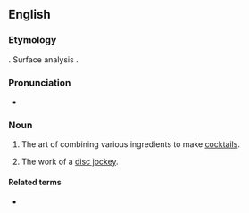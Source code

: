 ==English==
{{wikipedia}}

===Etymology===
{{back-form|en|mixologist}}. Surface analysis {{suffix|en|mix|ology}}.

===Pronunciation===
* {{audio|en|En-au-mixology.ogg|Audio (AU)}}

===Noun===
{{en-noun|-|mixologies}}

# {{lb|en|slang}} The art of combining various ingredients to make [[cocktail]]s.
# {{lb|en|slang|rare}} The work of a [[disc jockey]].

====Related terms====
* {{l|en|mixologist}}